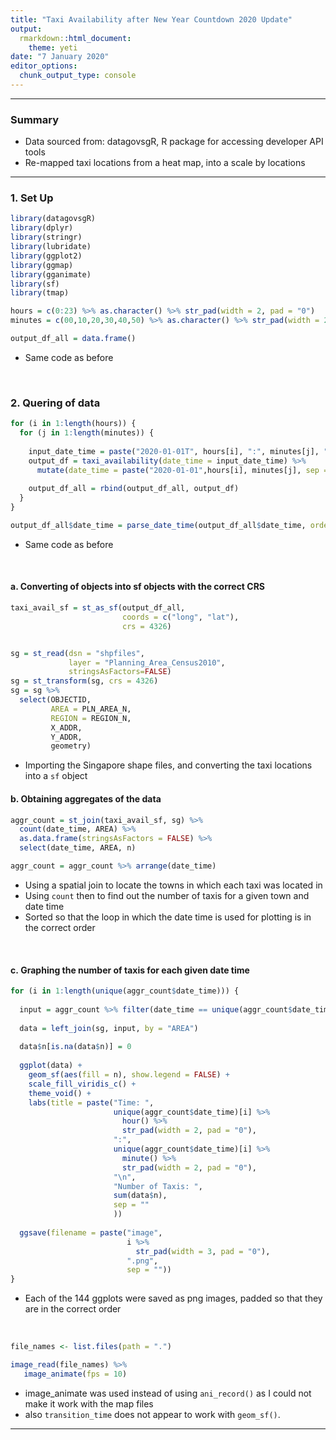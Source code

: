 ```yaml
---
title: "Taxi Availability after New Year Countdown 2020 Update"
output:
  rmarkdown::html_document:
    theme: yeti
date: "7 January 2020"
editor_options: 
  chunk_output_type: console
---
```


***

### Summary

- Data sourced from: datagovsgR, R package for accessing developer API tools
- Re-mapped taxi locations from a heat map, into a scale by locations

***

### 1. Set Up

```r
library(datagovsgR)
library(dplyr)
library(stringr)
library(lubridate)
library(ggplot2)
library(ggmap)
library(gganimate)
library(sf)
library(tmap)
```

```r
hours = c(0:23) %>% as.character() %>% str_pad(width = 2, pad = "0")
minutes = c(00,10,20,30,40,50) %>% as.character() %>% str_pad(width = 2, pad = "0")

output_df_all = data.frame()
```

* Same code as before

<br>

### 2. Quering of data
  
```r
for (i in 1:length(hours)) {
  for (j in 1:length(minutes)) {
    
    input_date_time = paste("2020-01-01T", hours[i], ":", minutes[j], ":", "00", sep = "")
    output_df = taxi_availability(date_time = input_date_time) %>%
      mutate(date_time = paste("2020-01-01",hours[i], minutes[j], sep = ""))
    
    output_df_all = rbind(output_df_all, output_df)
  }
}

output_df_all$date_time = parse_date_time(output_df_all$date_time, orders = "Ymd HM")
```

* Same code as before

<br>

#### a. Converting of objects into sf objects with the correct CRS

```r
taxi_avail_sf = st_as_sf(output_df_all, 
                         coords = c("long", "lat"), 
                         crs = 4326)


sg = st_read(dsn = "shpfiles", 
             layer = "Planning_Area_Census2010", 
             stringsAsFactors=FALSE)
sg = st_transform(sg, crs = 4326)
sg = sg %>% 
  select(OBJECTID,
         AREA = PLN_AREA_N,
         REGION = REGION_N,
         X_ADDR,
         Y_ADDR,
         geometry)

```

* Importing the Singapore shape files, and converting the taxi locations into a `sf` object

#### b. Obtaining aggregates of the data

```r
aggr_count = st_join(taxi_avail_sf, sg) %>% 
  count(date_time, AREA) %>% 
  as.data.frame(stringsAsFactors = FALSE) %>%
  select(date_time, AREA, n)

aggr_count = aggr_count %>% arrange(date_time)
```

* Using a spatial join to locate the towns in which each taxi was located in
* Using `count` then to find out the number of taxis for a given town and date time
* Sorted so that the loop in which the date time is used for plotting is in the correct order

<br>

#### c. Graphing the number of taxis for each given date time

```r

for (i in 1:length(unique(aggr_count$date_time))) {
  
  input = aggr_count %>% filter(date_time == unique(aggr_count$date_time)[i])
  
  data = left_join(sg, input, by = "AREA")
  
  data$n[is.na(data$n)] = 0
  
  ggplot(data) + 
    geom_sf(aes(fill = n), show.legend = FALSE) + 
    scale_fill_viridis_c() +
    theme_void() + 
    labs(title = paste("Time: ", 
                       unique(aggr_count$date_time)[i] %>% 
                         hour() %>%
                         str_pad(width = 2, pad = "0"),
                       ":",
                       unique(aggr_count$date_time)[i] %>% 
                         minute() %>%
                         str_pad(width = 2, pad = "0"),
                       "\n",
                       "Number of Taxis: ",
                       sum(data$n),
                       sep = ""
                       ))
  
  ggsave(filename = paste("image", 
                          i %>% 
                            str_pad(width = 3, pad = "0"), 
                          ".png", 
                          sep = ""))
}
```

* Each of the 144 ggplots were saved as png images, padded so that they are in the correct order

<br>

```r
file_names <- list.files(path = ".")

image_read(file_names) %>%
   image_animate(fps = 10)
```

* image_animate was used instead of using `ani_record()` as I could not make it work with the map files
* also `transition_time` does not appear to work with `geom_sf()`.

***








